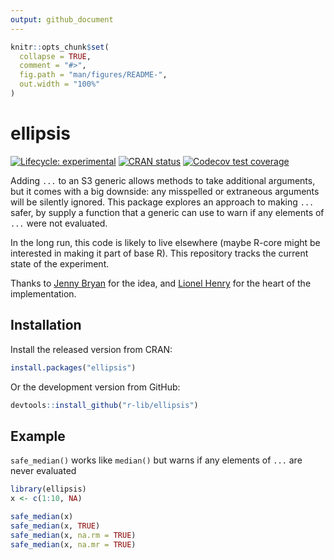 ```yaml
---
output: github_document
---
```


<!-- README.md is generated from README.Rmd. Please edit that file -->

```r
knitr::opts_chunk$set(
  collapse = TRUE,
  comment = "#>",
  fig.path = "man/figures/README-",
  out.width = "100%"
)
```
# ellipsis

<!-- badges: start -->
[![Lifecycle: experimental](https://img.shields.io/badge/lifecycle-experimental-orange.svg)](https://www.tidyverse.org/lifecycle/#experimental)
[![CRAN status](https://www.r-pkg.org/badges/version/ellipsis)](https://cran.r-project.org/package=ellipsis)
[![Codecov test coverage](https://codecov.io/gh/r-lib/ellipsis/branch/master/graph/badge.svg)](https://codecov.io/gh/r-lib/ellipsis?branch=master)
<!-- badges: end -->

Adding `...` to an S3 generic allows methods to take additional arguments, but it comes with a big downside: any misspelled or extraneous arguments will be silently ignored. This package explores an approach to making `...` safer, by supply a function that a generic can use to warn if any elements of `...` were not evaluated.

In the long run, this code is likely to live elsewhere (maybe R-core might be interested in making it part of base R). This repository tracks the current state of the experiment.

Thanks to [Jenny Bryan](http://github.com/jennybc) for the idea, and [Lionel Henry](http://github.com/lionel-) for the heart of the implementation.

## Installation

Install the released version from CRAN:

```r
install.packages("ellipsis")
```

Or the development version from GitHub:

```r
devtools::install_github("r-lib/ellipsis")
```

## Example

`safe_median()` works like `median()` but warns if any elements of `...` are never evaluated

```r
library(ellipsis)
x <- c(1:10, NA)

safe_median(x)
safe_median(x, TRUE)
safe_median(x, na.rm = TRUE)
safe_median(x, na.mr = TRUE)
```
